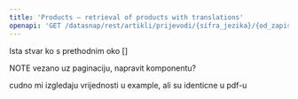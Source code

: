 ```yaml
---
title: 'Products – retrieval of products with translations'
openapi: 'GET /datasnap/rest/artikli/prijevodi/{sifra_jezika}/{od_zapisa,broj_zapisa}'
---
```


<Danger>
Ista stvar ko s prethodnim oko []

NOTE vezano uz paginaciju, napravit komponentu?
</Danger>

<Warning>
cudno mi izgledaju vrijednosti u example, ali su identicne u pdf-u
</Warning>